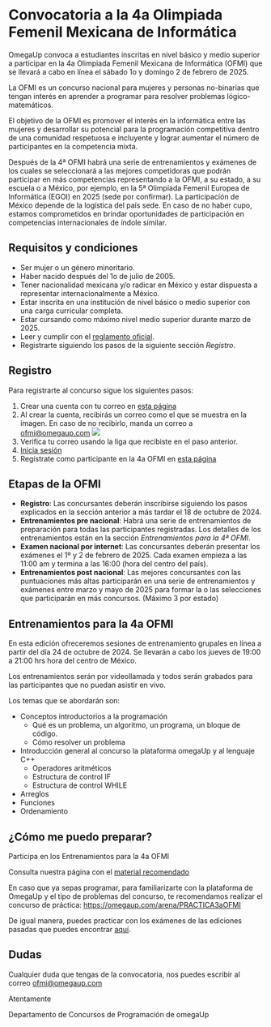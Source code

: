 # Convocatoria a la 4a Olimpiada Femenil Mexicana de Informática

OmegaUp convoca a estudiantes inscritas en nivel básico y medio superior a participar en la 4a Olimpiada Femenil Mexicana de Informática (OFMI) que se llevará a cabo en línea el sábado 1o y domingo 2 de febrero de 2025.

La OFMI es un concurso nacional para mujeres y personas no-binarias que tengan interés en aprender a programar para resolver problemas lógico-matemáticos.

El objetivo de la OFMI es promover el interés en la informática entre las mujeres y desarrollar su potencial para la programación competitiva dentro de una comunidad respetuosa e incluyente y lograr aumentar el número de participantes en la competencia mixta.

Después de la 4ª OFMI habrá una serie de entrenamientos y exámenes de los cuales se seleccionará a las mejores competidoras que podrán participar en más competencias representando a la OFMI, a su estado, a su escuela o a México, por ejemplo, en la 5ª Olimpiada Femenil Europea de Informática (EGOI) en 2025 (sede por confirmar). La participación de México depende de la logística del país sede. En caso de no haber cupo, estamos comprometidos en brindar oportunidades de participación en competencias internacionales de índole similar.

## Requisitos y condiciones

- Ser mujer o un género minoritario.
- Haber nacido después del 1o de julio de 2005.
- Tener nacionalidad mexicana y/o radicar en México y estar dispuesta a representar internacionalmente a México.
- Estar inscrita en una institución de nivel básico o medio superior con una carga curricular completa.
- Estar cursando como máximo nivel medio superior durante marzo de 2025.
- Leer y cumplir con el <a href="/reglamento" target="_blank">reglamento oficial</a>.
- Registrarte siguiendo los pasos de la siguiente sección <i>Registro</i>.

## Registro

Para registrarte al concurso sigue los siguientes pasos:

1. Crear una cuenta con tu correo en [esta página](/signup)
2. Al crear la cuenta, recibirás un correo como el que se muestra en la imagen. En caso de no recibirlo, manda un correo a ofmi@omegaup.com
   ![](/convocatoria/email.jpeg)
3. Verifica tu correo usando la liga que recibiste en el paso anterior.
4. [Inicia sesión](/login)
5. Regístrate como participante en la 4a OFMI en [esta página](/registro)

## Etapas de la OFMI

- **Registro**: Las concursantes deberán inscribirse siguiendo los pasos explicados en la sección anterior a más tardar el 18 de octubre de 2024.
- **Entrenamientos pre nacional**: Habrá una serie de entrenamientos de preparación para todas las participantes registradas. Los detalles de los entrenamientos están en la sección <i>Entrenamientos para la 4ª OFMI</i>.
- **Examen nacional por internet**: Las concursantes deberán presentar los exámenes el 1º y 2 de febrero de 2025. Cada examen empieza a las 11:00 am y termina a las 16:00 (hora del centro del país).
- **Entrenamientos post nacional**: Las mejores concursantes con las puntuaciones más altas participarán en una serie de entrenamientos y exámenes entre marzo y mayo de 2025 para formar la o las selecciones que participarán en más concursos. (Máximo 3 por estado)

## Entrenamientos para la 4a OFMI

En esta edición ofreceremos sesiones de entrenamiento grupales en línea a partir del día 24 de octubre de 2024. Se llevarán a cabo los jueves de 19:00 a 21:00 hrs hora del centro de México.

Los entrenamientos serán por videollamada y todos serán grabados para las participantes que no puedan asistir en vivo.

Los temas que se abordarán son:

- Conceptos introductorios a la programación
  - Qué es un problema, un algoritmo, un programa, un bloque de código.
  - Cómo resolver un problema
- Introducción general al concurso la plataforma omegaUp y al lenguaje C++
  - Operadores aritméticos
  - Estructura de control IF
  - Estructura de control WHILE
- Arreglos
- Funciones
- Ordenamiento

## ¿Cómo me puedo preparar?

Participa en los Entrenamientos para la 4a OFMI

Consulta nuestra página con el <a href="/material" target="_blank">material recomendado</a>

En caso que ya sepas programar, para familiarizarte con la plataforma de OmegaUp y el tipo de problemas del concurso, te recomendamos realizar el concurso de práctica: https://omegaup.com/arena/PRACTICA3aOFMI

De igual manera, puedes practicar con los exámenes de las ediciones pasadas que puedes encontrar <a href="/material" target="_blank">aquí</a>.

## Dudas

Cualquier duda que tengas de la convocatoria, nos puedes escribir al correo [ofmi@omegaup.com](mailto:ofmi@omegaup.com)

Atentamente

Departamento de Concursos de Programación de omegaUp

